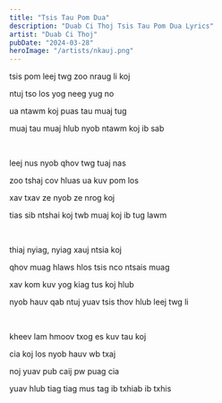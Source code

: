 ```yaml
---
title: "Tsis Tau Pom Dua"
description: "Duab Ci Thoj Tsis Tau Pom Dua Lyrics"
artist: "Duab Ci Thoj"
pubDate: "2024-03-28"
heroImage: "/artists/nkauj.png"
---
```


tsis pom leej twg zoo nraug li koj

ntuj tso los yog neeg yug no

ua ntawm koj puas tau muaj tug

muaj tau muaj hlub nyob ntawm koj ib sab

<br />

leej nus nyob qhov twg tuaj nas

zoo tshaj cov hluas ua kuv pom los

xav txav ze nyob ze nrog koj

tias sib ntshai koj twb muaj koj ib tug lawm

<br />

thiaj nyiag, nyiag xauj ntsia koj

qhov muag hlaws hlos tsis nco ntsais muag

xav kom kuv yog kiag tus koj hlub

nyob hauv qab ntuj yuav tsis thov hlub leej twg li

<br />

kheev lam hmoov txog es kuv tau koj

cia koj los nyob hauv wb txaj

noj yuav pub caij pw puag cia

yuav hlub tiag tiag mus tag ib txhiab ib txhis

